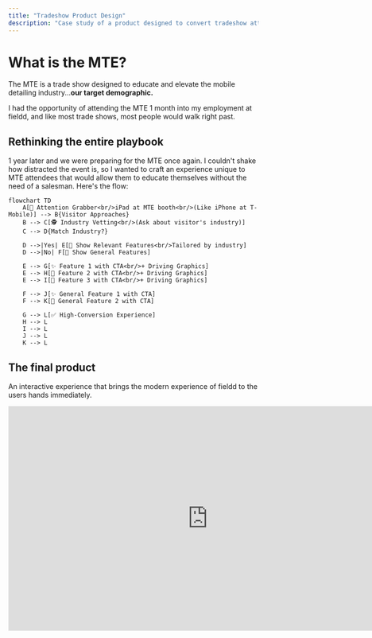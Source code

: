 ```yaml
---
title: "Tradeshow Product Design"
description: "Case study of a product designed to convert tradeshow attendees."
---
```


# What is the MTE?

The MTE is a trade show designed to educate and elevate the mobile detailing industry...**our target demographic.**

I had the opportunity of attending the MTE 1 month into my employment at fieldd, and like most trade shows, most people would walk right past.

## Rethinking the entire playbook

1 year later and we were preparing for the MTE once again. I couldn't shake how distracted the event is, so I wanted to craft an experience unique to MTE attendees that would allow them to educate themselves without the need of a salesman. Here's the flow:

```mermaid
flowchart TD
    A[📱 Attention Grabber<br/>iPad at MTE booth<br/>(Like iPhone at T-Mobile)] --> B{Visitor Approaches}
    B --> C[🕵️ Industry Vetting<br/>(Ask about visitor's industry)]
    C --> D{Match Industry?}

    D -->|Yes| E[🎯 Show Relevant Features<br/>Tailored by industry]
    D -->|No| F[📂 Show General Features]

    E --> G[✨ Feature 1 with CTA<br/>+ Driving Graphics]
    E --> H[🚀 Feature 2 with CTA<br/>+ Driving Graphics]
    E --> I[🔧 Feature 3 with CTA<br/>+ Driving Graphics]

    F --> J[✨ General Feature 1 with CTA]
    F --> K[🚀 General Feature 2 with CTA]

    G --> L[✅ High-Conversion Experience]
    H --> L
    I --> L
    J --> L
    K --> L
```

## The final product

An interactive experience that brings the modern experience of fieldd to the users hands immediately. 

<iframe style="border: 1px solid rgba(0, 0, 0, 0.1);" width="800" height="450" src="https://embed.figma.com/proto/Dcd3AvUT6EjH13mg6zLraX/MTE-Presentation-Prototypes?page-id=0%3A1&node-id=61-74&p=f&viewport=280%2C346%2C0.06&scaling=scale-down&content-scaling=fixed&starting-point-node-id=61%3A74&embed-host=share" allowfullscreen />